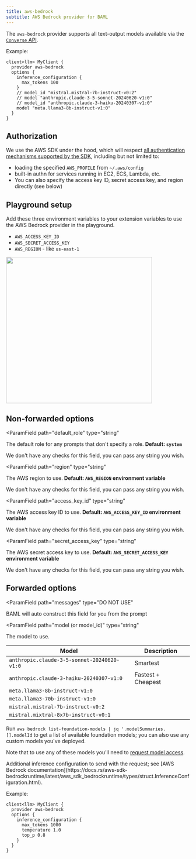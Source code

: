 ```yaml
---
title: aws-bedrock
subtitle: AWS Bedrock provider for BAML
---
```



The `aws-bedrock` provider supports all text-output models available via the
[`Converse` API](https://docs.aws.amazon.com/bedrock/latest/userguide/conversation-inference.html).

Example:

```baml BAML
client<llm> MyClient {
  provider aws-bedrock
  options {
    inference_configuration {
      max_tokens 100
    }
    // model_id "mistral.mistral-7b-instruct-v0:2"
    // model "anthropic.claude-3-5-sonnet-20240620-v1:0"
    // model_id "anthropic.claude-3-haiku-20240307-v1:0"
    model "meta.llama3-8b-instruct-v1:0"
  }
}
```

## Authorization

We use the AWS SDK under the hood, which will respect [all authentication
mechanisms supported by the
SDK](https://docs.rs/aws-config/latest/aws_config/index.html), including but not
limited to:

  - loading the specified `AWS_PROFILE` from `~/.aws/config`
  - built-in authn for services running in EC2, ECS, Lambda, etc.
  - You can also specify the access key ID, secret access key, and region directly (see below)


## Playground setup
Add these three environment variables to your extension variables to use the AWS Bedrock provider in the playground.

- `AWS_ACCESS_KEY_ID`
- `AWS_SECRET_ACCESS_KEY`
- `AWS_REGION` - like `us-east-1`
<img src="/assets/vscode/bedrock-playground.png" width="400px" />

## Non-forwarded options

<ParamField
  path="default_role"
  type="string"
>
  The default role for any prompts that don't specify a role. **Default: `system`**

  We don't have any checks for this field, you can pass any string you wish.
</ParamField>

<Markdown src="/snippets/allowed-role-metadata-basic.mdx" />
<Markdown src="/snippets/supports-streaming.mdx" />

<ParamField
  path="region"
  type="string"
>
  The AWS region to use. **Default: `AWS_REGION` environment variable**

  We don't have any checks for this field, you can pass any string you wish.
</ParamField>

<ParamField
  path="access_key_id"
  type="string"
>
  The AWS access key ID to use. **Default: `AWS_ACCESS_KEY_ID` environment variable**

  We don't have any checks for this field, you can pass any string you wish.
</ParamField>

<ParamField
  path="secret_access_key"
  type="string"
>
  The AWS secret access key to use. **Default: `AWS_SECRET_ACCESS_KEY` environment variable**

  We don't have any checks for this field, you can pass any string you wish.
</ParamField>


## Forwarded options

<ParamField
   path="messages"
   type="DO NOT USE"
>
  BAML will auto construct this field for you from the prompt
</ParamField>

<ParamField
  path="model (or model_id)"
  type="string"
>
  The model to use.

| Model           | Description                    |
| --------------- | ------------------------------ |
| `anthropic.claude-3-5-sonnet-20240620-v1:0` | Smartest              |
| `anthropic.claude-3-haiku-20240307-v1:0`  | Fastest + Cheapest    |
| `meta.llama3-8b-instruct-v1:0`            |                       |
| `meta.llama3-70b-instruct-v1:0`           |                       |
| `mistral.mistral-7b-instruct-v0:2`        |                       |
| `mistral.mixtral-8x7b-instruct-v0:1`      |                       |

Run `aws bedrock list-foundation-models | jq '.modelSummaries.[].modelId` to get
a list of available foundation models; you can also use any custom models you've
deployed.

Note that to use any of these models you'll need to [request model access].

[request model access]: https://docs.aws.amazon.com/bedrock/latest/userguide/model-access.html

</ParamField>

<ParamField path="inference_configuration" type="object">
Additional inference configuration to send with the request; see [AWS Bedrock
documentation](https://docs.rs/aws-sdk-bedrockruntime/latest/aws_sdk_bedrockruntime/types/struct.InferenceConfiguration.html).

Example:

```baml BAML
client<llm> MyClient {
  provider aws-bedrock
  options {
    inference_configuration {
      max_tokens 1000
      temperature 1.0
      top_p 0.8
    }
  }
}
```

</ParamField>
